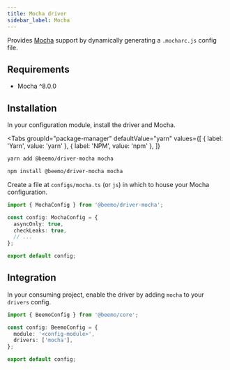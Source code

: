 ```yaml
---
title: Mocha driver
sidebar_label: Mocha
---
```



Provides [Mocha](https://github.com/facebook/mocha) support by dynamically generating a
`.mocharc.js` config file.

## Requirements

- Mocha ^8.0.0

## Installation

In your configuration module, install the driver and Mocha.

<Tabs
  groupId="package-manager"
  defaultValue="yarn"
  values={[
    { label: 'Yarn', value: 'yarn' },
    { label: 'NPM', value: 'npm' },
  ]}
>
  <TabItem value="yarn">

```bash
yarn add @beemo/driver-mocha mocha
```

  </TabItem>
  <TabItem value="npm">

```bash
npm install @beemo/driver-mocha mocha
```

  </TabItem>
</Tabs>

Create a file at `configs/mocha.ts` (or `js`) in which to house your Mocha configuration.

```ts title="configs/mocha.ts"
import { MochaConfig } from '@beemo/driver-mocha';

const config: MochaConfig = {
  asyncOnly: true,
  checkLeaks: true,
  // ...
};

export default config;
```

## Integration

In your consuming project, enable the driver by adding `mocha` to your `drivers` config.

```ts title=".config/beemo.ts"
import { BeemoConfig } from '@beemo/core';

const config: BeemoConfig = {
  module: '<config-module>',
  drivers: ['mocha'],
};

export default config;
```
